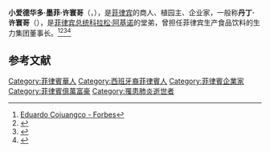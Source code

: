 '''小爱德华多·墨菲·许寰哥'''（{{lang-en|'''Eduardo Murphy Cojuangco Jr.'''}}，{{bd|1935年|6月10日|2020年|6月16日|catIdx=E}}），是[[菲律宾|菲律宾]]的商人、植园主、企业家，一般称'''丹丁·许寰哥'''（{{lang-en|'''Danding Cojuangco'''}}），是[[菲律宾总统|菲律宾总统]][[科拉松·阿基诺|科拉松·阿基诺]]的堂弟，曾担任菲律宾生产食品饮料的生力集团董事长。<ref>[https://www.forbes.com/profile/eduardo-cojuangco/?sh=5cd5f64b554d Eduardo Cojuangco - Forbes]</ref><ref>{{Cite web |url=https://www.asiasentinel.com/p/eduardo-cojuangco-1935-2020 |title=Eduardo Cojuangco, 1935-2020 - Asia Sentinel |access-date=2020-11-26 |archive-date=2021-02-28 |archive-url=https://web.archive.org/web/20210228112739/https://www.asiasentinel.com/p/eduardo-cojuangco-1935-2020 |dead-url=no }}</ref><ref>{{Cite web |url=https://www.sanmiguel.com.ph/article/eduardo-m-cojuangco-jr |title=Eduardo M. Cojuangco, Jr. - San Miguel Corporation |access-date=2020-11-26 |archive-date=2020-12-04 |archive-url=https://web.archive.org/web/20201204124129/https://www.sanmiguel.com.ph/article/eduardo-m-cojuangco-jr |dead-url=no }}</ref><ref>{{Cite web |url=https://www.manilatimes.net/2020/06/20/business/business-top/eduardo-m-cojuangco-jr-10-june-1935-16-june-2020/733082/ |title=Eduardo M. Cojuangco, Jr. (10 June 1935 – 16 June 2020) |access-date=2020-11-26 |archive-date=2020-12-09 |archive-url=https://web.archive.org/web/20201209225724/https://www.manilatimes.net/2020/06/20/business/business-top/eduardo-m-cojuangco-jr-10-june-1935-16-june-2020/733082/ |dead-url=no }}</ref>

== 参考文献 ==
{{Reflist}}

[[Category:菲律賓華人|Category:菲律賓華人]]
[[Category:西班牙裔菲律賓人|Category:西班牙裔菲律賓人]]
[[Category:菲律賓企業家|Category:菲律賓企業家]]
[[Category:菲律賓億萬富豪|Category:菲律賓億萬富豪]]
[[Category:罹患肺炎逝世者|Category:罹患肺炎逝世者]]
